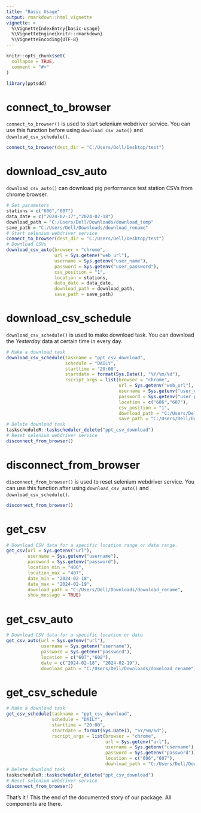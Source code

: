 ```yaml
---
title: "Basic Usage"
output: rmarkdown::html_vignette
vignette: >
  %\VignetteIndexEntry{basic-usage}
  %\VignetteEngine{knitr::rmarkdown}
  %\VignetteEncoding{UTF-8}
---
```


```r
knitr::opts_chunk$set(
  collapse = TRUE,
  comment = "#>"
)
```

```r
library(pptsdd)
```

<!-- WARNING - This vignette is generated by {fusen} from dev/csv_download.Rmd: do not edit by hand -->

```{=html}
<!-- 
Run this 'development' chunk

Store every call to library() that you need to run chunks line by line, as in a classical Rmd for analysis
-->
```

```{=html}
<!--
# Description of your package

This will fill the description of your package.
Fill and run the content of this chunk, before anything else. 

Note: when you will use other flat templates, this part will be in a separate file. Do not be surprised!
-->
```

# connect_to_browser

`connect_to_browser()` is used to start selenium webdriver service. You can use this function before using `download_csv_auto()` and `download_csv_schedule()`.


```r
connect_to_browser(dest_dir = "C:/Users/Dell/Desktop/test")
```

# download_csv_auto

`download_csv_auto()` can download pig performance test station CSVs from chrome browser.


```{=html}
<!-- 
This first section shows:

- the three parts necessary for a package: 'function', 'examples' and 'tests'.  
  + Note that the three following chunks have names accordingly.

-->
```

```{=html}
<!--
Here is an example on how to use the function.
This should be a reproducible and working example
-->
```

```r
# Set parameters
stations = c("606","607")
data_date = c("2024-02-17","2024-02-18")
download_path = "C:/Users/Dell/Downloads/download_temp"
save_path = "C:/Users/Dell/Downloads/download_rename"
# Start selenium webdriver service
connect_to_browser(dest_dir = "C:/Users/Dell/Desktop/test")
# Download CSVs
download_csv_auto(browser = "chrome", 
                  url = Sys.getenv("web_url"), 
                  username = Sys.getenv("user_name"), 
                  password = Sys.getenv("user_password"),
                  csv_position = "1",
                  location = stations, 
                  data_date = data_date, 
                  download_path = download_path,
                  save_path = save_path)
```

# download_csv_schedule

`download_csv_schedule()` is used to make download task. You can download the *Yesterday* data at certain time in every day.


```r
# Make a download task
download_csv_schedule(taskname = "ppt_csv_download",
                      schedule = "DAILY",
                      starttime = "20:00",
                      startdate = format(Sys.Date(), "%Y/%m/%d"),
                      rscript_args = list(browser = "chrome", 
                                          url = Sys.getenv("web_url"),
                                          username = Sys.getenv("user_name"),
                                          password = Sys.getenv("user_password"),
                                          location = c("606","607"),
                                          csv_position = "1",
                                          download_path = "C:/Users/Dell/Downloads/download_temp",
                                          save_path = "C:/Users/Dell/Downloads/download_rename"))
# Delete download task
taskscheduleR::taskscheduler_delete("ppt_csv_download")
# Reset selenium webdriver service
disconnect_from_browser()
```

# disconnect_from_browser

`disconnect_from_browser()` is used to reset selenium webdriver service. You can use this function after using `download_csv_auto()` and `download_csv_schedule()`.


```r
disconnect_from_browser()
```

# get_csv

```r
# Download CSV data for a specific location range or date range.
get_csv(url = Sys.getenv("url"),
        username = Sys.getenv("username"),
        password = Sys.getenv("password"),
        location_min = "406",
        location_max = "407",
        date_min = "2024-02-18",
        date_max = "2024-02-19",
        download_path = "C:/Users/Dell/Downloads/download_rename", 
        show_message = TRUE)
```

# get_csv_auto

```r
# Download CSV data for a specific location or date
get_csv_auto(url = Sys.getenv("url"),
             username = Sys.getenv("username"),
             password = Sys.getenv("password"),
             location = c("607","608"),
             date = c("2024-02-18", "2024-02-19"),
             download_path = "C:/Users/Dell/Downloads/download_rename")
```

# get_csv_schedule

```r
# Make a download task
get_csv_schedule(taskname = "ppt_csv_download",
                 schedule = "DAILY",
                 starttime = "20:00",
                 startdate = format(Sys.Date(), "%Y/%m/%d"),
                 rscript_args = list(browser = "chrome",
                                     url = Sys.getenv("url"),
                                     username = Sys.getenv("username"),
                                     password = Sys.getenv("password"),
                                     location = c("606","607"),
                                     download_path = "C:/Users/Dell/Downloads/download_rename"))
# Delete download task
taskscheduleR::taskscheduler_delete("ppt_csv_download")
# Reset selenium webdriver service
disconnect_from_browser()
```

That's it ! This the end of the documented story of our package. All components are there.


```{=html}
<!-- 
# Inflate your package

You're one inflate from paper to box.
Build your package from this very Rmd using `fusen::inflate()` 
-->
```

```{=html}
<!-- 
- Verify your `"DESCRIPTION"` file has been updated
- Verify your function is in `"R/"` directory
- Verify your test is in `"tests/testthat/"` directory
- Verify this Rmd appears in `"vignettes/"` directory 
-->
```

